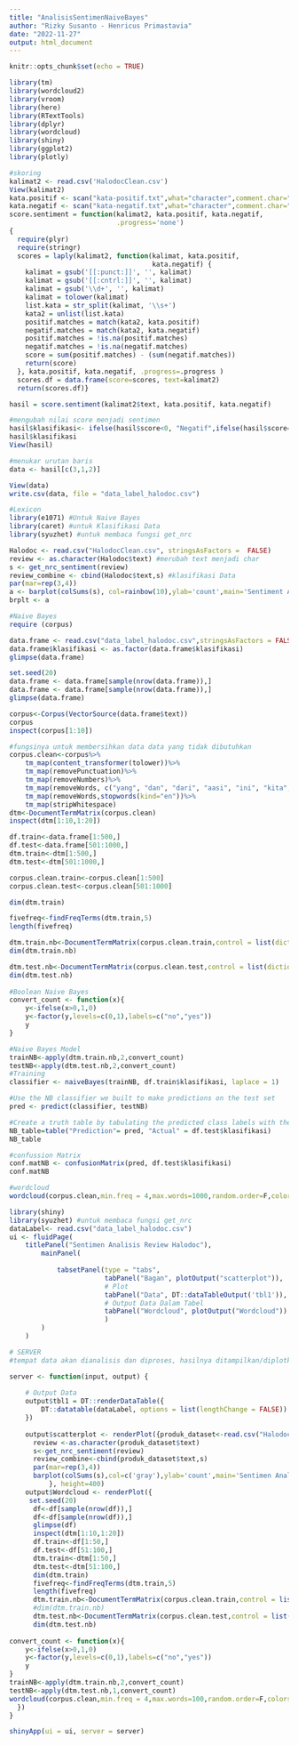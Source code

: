 ---
title: "AnalisisSentimenNaiveBayes"
author: "Rizky Susanto - Henricus Primastavia"
date: "2022-11-27"
output: html_document
---

```{r setup, include=FALSE}
knitr::opts_chunk$set(echo = TRUE)
```

```{r}
library(tm)
library(wordcloud2)
library(vroom)
library(here)
library(RTextTools)
library(dplyr)
library(wordcloud)
library(shiny)
library(ggplot2)
library(plotly)
```

```{r}
#skoring
kalimat2 <- read.csv('HalodocClean.csv')
View(kalimat2)
kata.positif <- scan("kata-positif.txt",what="character",comment.char=";")
kata.negatif <- scan("kata-negatif.txt",what="character",comment.char=";")
score.sentiment = function(kalimat2, kata.positif, kata.negatif,
                           .progress='none')
{
  require(plyr)
  require(stringr)
  scores = laply(kalimat2, function(kalimat, kata.positif,
                                    kata.negatif) {
    kalimat = gsub('[[:punct:]]', '', kalimat)
    kalimat = gsub('[[:cntrl:]]', '', kalimat)
    kalimat = gsub('\\d+', '', kalimat)
    kalimat = tolower(kalimat)
    list.kata = str_split(kalimat, '\\s+')
    kata2 = unlist(list.kata)
    positif.matches = match(kata2, kata.positif)
    negatif.matches = match(kata2, kata.negatif)
    positif.matches = !is.na(positif.matches)
    negatif.matches = !is.na(negatif.matches)
    score = sum(positif.matches) - (sum(negatif.matches))
    return(score)
  }, kata.positif, kata.negatif, .progress=.progress )
  scores.df = data.frame(score=scores, text=kalimat2)
  return(scores.df)}

hasil = score.sentiment(kalimat2$text, kata.positif, kata.negatif)

#mengubah nilai score menjadi sentimen
hasil$klasifikasi<- ifelse(hasil$score<0, "Negatif",ifelse(hasil$score==0,"Netral","Positif"))
hasil$klasifikasi
View(hasil)

#menukar urutan baris
data <- hasil[c(3,1,2)]

View(data)
write.csv(data, file = "data_label_halodoc.csv")
```


```{r}
#Lexicon
library(e1071) #Untuk Naive Bayes
library(caret) #untuk Klasifikasi Data
library(syuzhet) #untuk membaca fungsi get_nrc

Halodoc <- read.csv("HalodocClean.csv", stringsAsFactors =  FALSE)
review <- as.character(Halodoc$text) #merubah text menjadi char
s <- get_nrc_sentiment(review)
review_combine <- cbind(Halodoc$text,s) #klasifikasi Data
par(mar=rep(3,4))
a <- barplot(colSums(s), col=rainbow(10),ylab='count',main='Sentiment Analisis')
brplt <- a
```

```{r}
#Naive Bayes
require (corpus)

data.frame <- read.csv("data_label_halodoc.csv",stringsAsFactors = FALSE)
data.frame$klasifikasi <- as.factor(data.frame$klasifikasi)
glimpse(data.frame)

set.seed(20)
data.frame <- data.frame[sample(nrow(data.frame)),]
data.frame <- data.frame[sample(nrow(data.frame)),]
glimpse(data.frame)

corpus<-Corpus(VectorSource(data.frame$text))
corpus
inspect(corpus[1:10])

#fungsinya untuk membersihkan data data yang tidak dibutuhkan 
corpus.clean<-corpus%>%
    tm_map(content_transformer(tolower))%>%
    tm_map(removePunctuation)%>%
    tm_map(removeNumbers)%>%
    tm_map(removeWords, c("yang", "dan", "dari", "aasi", "ini", "kita", "untuk" ,"nya"))%>%
    tm_map(removeWords,stopwords(kind="en"))%>%
    tm_map(stripWhitespace)
dtm<-DocumentTermMatrix(corpus.clean)
inspect(dtm[1:10,1:20])

df.train<-data.frame[1:500,]
df.test<-data.frame[501:1000,]                                            
dtm.train<-dtm[1:500,]
dtm.test<-dtm[501:1000,]

corpus.clean.train<-corpus.clean[1:500]
corpus.clean.test<-corpus.clean[501:1000]

dim(dtm.train)

fivefreq<-findFreqTerms(dtm.train,5)
length(fivefreq)

dtm.train.nb<-DocumentTermMatrix(corpus.clean.train,control = list(dictionary=fivefreq))
dim(dtm.train.nb)

dtm.test.nb<-DocumentTermMatrix(corpus.clean.test,control = list(dictionary=fivefreq))
dim(dtm.test.nb)
 
#Boolean Naive Bayes
convert_count <- function(x){
    y<-ifelse(x>0,1,0)
    y<-factor(y,levels=c(0,1),labels=c("no","yes"))
    y
}

#Naive Bayes Model
trainNB<-apply(dtm.train.nb,2,convert_count)
testNB<-apply(dtm.test.nb,2,convert_count)
#Training
classifier <- naiveBayes(trainNB, df.train$klasifikasi, laplace = 1)

#Use the NB classifier we built to make predictions on the test set
pred <- predict(classifier, testNB)

#Create a truth table by tabulating the predicted class labels with the actual predicted class labels with the actual class labels
NB_table=table("Prediction"= pred, "Actual" = df.test$klasifikasi)
NB_table

#confussion Matrix
conf.matNB <- confusionMatrix(pred, df.test$klasifikasi)
conf.matNB

#wordcloud
wordcloud(corpus.clean,min.freq = 4,max.words=1000,random.order=F,colors=brewer.pal(8,"Dark2"))
```

```{r}
library(shiny)
library(syuzhet) #untuk membaca fungsi get_nrc
dataLabel<- read.csv("data_label_halodoc.csv")
ui <- fluidPage(
    titlePanel("Sentimen Analisis Review Halodoc"),
        mainPanel(
            
            tabsetPanel(type = "tabs",
                        tabPanel("Bagan", plotOutput("scatterplot")), 
                        # Plot
                        tabPanel("Data", DT::dataTableOutput('tbl1')),
                        # Output Data Dalam Tabel
                        tabPanel("Wordcloud", plotOutput("Wordcloud"))
                        )
        )
    )

# SERVER
#tempat data akan dianalisis dan diproses, hasilnya ditampilkan/diplotkan pada bagian mainpanel() ui

server <- function(input, output) {
    
    # Output Data
    output$tbl1 = DT::renderDataTable({
        DT::datatable(dataLabel, options = list(lengthChange = FALSE))
    })
    
    output$scatterplot <- renderPlot({produk_dataset<-read.csv("HalodocClean.csv",stringsAsFactors = FALSE)
      review <-as.character(produk_dataset$text)
      s<-get_nrc_sentiment(review)
      review_combine<-cbind(produk_dataset$text,s)
      par(mar=rep(3,4))
      barplot(colSums(s),col=c('gray'),ylab='count',main='Sentimen Analisis Review Halodoc')
          }, height=400)
    output$Wordcloud <- renderPlot({
     set.seed(20)
      df<-df[sample(nrow(df)),]
      df<-df[sample(nrow(df)),]
      glimpse(df)
      inspect(dtm[1:10,1:20])
      df.train<-df[1:50,]
      df.test<-df[51:100,]
      dtm.train<-dtm[1:50,]
      dtm.test<-dtm[51:100,]
      dim(dtm.train)
      fivefreq<-findFreqTerms(dtm.train,5)
      length(fivefreq)
      dtm.train.nb<-DocumentTermMatrix(corpus.clean.train,control = list(dictionary=fivefreq))
      #dim(dtm.train.nb)
      dtm.test.nb<-DocumentTermMatrix(corpus.clean.test,control = list(dictionary=fivefreq))
      dim(dtm.test.nb)
 
convert_count <- function(x){
    y<-ifelse(x>0,1,0)
    y<-factor(y,levels=c(0,1),labels=c("no","yes"))
    y
}
trainNB<-apply(dtm.train.nb,2,convert_count)
testNB<-apply(dtm.test.nb,1,convert_count)
wordcloud(corpus.clean,min.freq = 4,max.words=100,random.order=F,colors=brewer.pal(8,"Dark2"))
  })
}

shinyApp(ui = ui, server = server)
```
